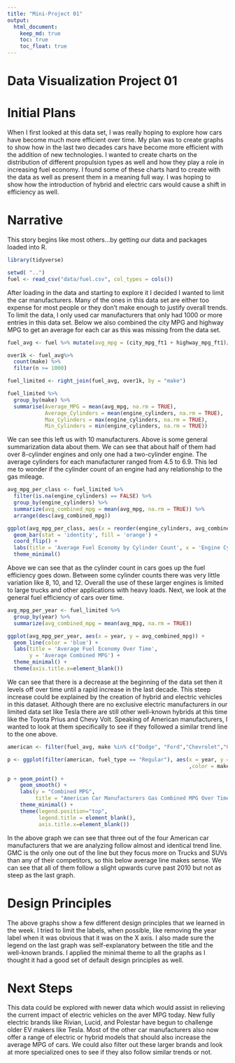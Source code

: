 ```yaml
---
title: "Mini-Project 01"
output: 
  html_document:
    keep_md: true
    toc: true
    toc_float: true
---
```


# Data Visualization Project 01

# Initial Plans

When I first looked at this data set, I was really hoping to explore how cars have become much more efficient over time. My plan was to create graphs to show how in the last two decades cars have become more efficient with the addition of new technologies. I wanted to create charts on the distribution of different propulsion types as well and how they play a role in increasing fuel economy. I found some of these charts hard to create with the data as well as present them in a meaning full way. I was hoping to show how the introduction of hybrid and electric cars would cause a shift in efficiency as well.

# Narrative

This story begins like most others...by getting our data and packages loaded into R.

```r
library(tidyverse)

setwd( "..")
fuel <- read_csv("data/fuel.csv", col_types = cols())
```
After loading in the data and starting to explore it I decided I wanted to limit the car manufacturers. Many of the ones in this data set are either too expense for most people or they don't make enough to justify overall trends. To limit the data, I only used car manufacturers that only had 1000 or more entries in this data set. Below we also combined the city MPG and highway MPG to get an average for each car as this was missing from the data set.

```r

fuel_avg <- fuel %>% mutate(avg_mpg = (city_mpg_ft1 + highway_mpg_ft1)/2)

over1k <- fuel_avg%>%
  count(make) %>%
  filter(n >= 1000)

fuel_limited <- right_join(fuel_avg, over1k, by = "make")

fuel_limited %>%
  group_by(make) %>%
  summarise(Average_MPG = mean(avg_mpg, na.rm = TRUE),
            Average_Cylinders = mean(engine_cylinders, na.rm = TRUE),
            Max_Cylinders = max(engine_cylinders, na.rm = TRUE),
            Min_Cylinders = min(engine_cylinders, na.rm = TRUE))

```

We can see this left us with 10 manufacturers. Above is some general summarization data about them. We can see that about half of them had over 8-cylinder engines and only one had a two-cylinder engine. The average cylinders for each manufacturer ranged from 4.5 to 6.9. This led me to wonder if the cylinder count of an engine had any relationship to the gas mileage.


```r
avg_mpg_per_class <- fuel_limited %>%
  filter(is.na(engine_cylinders) == FALSE) %>%
  group_by(engine_cylinders) %>%
  summarize(avg_combined_mpg = mean(avg_mpg, na.rm = TRUE)) %>%
  arrange(desc(avg_combined_mpg))

ggplot(avg_mpg_per_class, aes(x = reorder(engine_cylinders, avg_combined_mpg), y = avg_combined_mpg)) +
  geom_bar(stat = 'identity', fill = 'orange') +
  coord_flip() +
  labs(title = 'Average Fuel Economy by Cylinder Count', x = 'Engine Cylinders', y = 'Average Combined MPG') +
  theme_minimal()
```
Above we can see that as the cylinder count in cars goes up the fuel efficiency goes down. Between some cylinder counts there was very little variation like 8, 10, and 12. Overall the use of these larger engines is limited to large trucks and other applications with heavy loads. Next, we look at the general fuel efficiency of cars over time.

```r
avg_mpg_per_year <- fuel_limited %>%
  group_by(year) %>%
  summarize(avg_combined_mpg = mean(avg_mpg, na.rm = TRUE))

ggplot(avg_mpg_per_year, aes(x = year, y = avg_combined_mpg)) +
  geom_line(color = 'blue') +
  labs(title = 'Average Fuel Economy Over Time',
       y = 'Average Combined MPG') +
  theme_minimal() +
  theme(axis.title.x=element_blank())

```
We can see that there is a decrease at the beginning of the data set then it levels off over time until a rapid increase in the last decade. This steep increase could be explained by the creation of hybrid and electric vehicles in this dataset. Although there are no exclusive electric manufacturers in our limited data set like Tesla there are still other well-known hybrids at this time like the Toyota Prius and Chevy Volt. Speaking of American manufacturers, I wanted to look at them specifically to see if they followed a similar trend line to the one above.


```r
american <- filter(fuel_avg, make %in% c("Dodge", "Ford","Chevrolet","GMC"))

p <- ggplot(filter(american, fuel_type == "Regular"), aes(x = year, y = avg_mpg
                                                          ,color = make))

p + geom_point() +
    geom_smooth() +
    labs(y = "Combined MPG",
         title = "American Car Manufacturers Gas Combined MPG Over Time") +
    theme_minimal() +
    theme(legend.position="top",
          legend.title = element_blank(),
          axis.title.x=element_blank())

```
In the above graph we can see that three out of the four American car manufacturers that we are analyzing follow almost and identical trend line. GMC is the only one out of the line but they focus more on Trucks and SUVs than any of their competitors, so this below average line makes sense. We can see that all of them follow a slight upwards curve past 2010 but not as steep as the last graph.



# Design Principles

The above graphs show a few different design principles that we learned in the week. I tried to limit the labels, when possible, like removing the year label when it was obvious that it was on the X axis. I also made sure the legend on the last graph was self-explanatory between the title and the well-known brands. I applied the minimal theme to all the graphs as I thought it had a good set of default design principles as well.

# Next Steps

This data could be explored with newer data which would assist in relieving the current impact of electric vehicles on the aver MPG today. New fully electric brands like Rivian, Lucid, and Polestar have begun to challenge older EV makers like Tesla. Most of the other car manufacturers also now offer a range of electric or hybrid models that should also increase the average MPG of cars. We could also filter out these larger brands and look at more specialized ones to see if they also follow similar trends or not.

